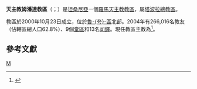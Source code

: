 {{Refimprove|time=2020-05-20T18:40:23+00:00}}
{{Infobox Roman Catholic diocese
|Roman Catholic Diocese of = 天主教姆潘達教區
|Latin name of diocese = Dioecesis Mpandensis
|border = catholic
|image =
|caption =
|location = [[坦桑尼亞|坦桑尼亞]]
|territory =[[魯夸區|魯-{夸}-區]]北部
|population = 266,016
|rite = [[羅馬禮|羅馬禮]]
|patron =
|province = [[天主教塔波拉總教區|塔波拉]]
|established = 2000年
|cathedral = 聖母無原罪主教座堂
|co-cathedral =
|leadership = 主教
|website =
|pope = {{incumbent pope}}
|ordinary = {{link-de|歐瑟伯·歐爾發·恩齊吉爾瓦|Eusebius Alfred Nzigilwa}}
|coadjutor bishop =
|auxiliary =
|emeritus =
}}

'''天主教姆潘達教區'''（{{lang-la|Dioecesis Mpandensis}}；{{lang-sw|Jimbo Katoliki la Mpanda}}）是[[坦桑尼亞|坦桑尼亞]]一個[[羅馬天主教|羅馬天主教]][[教區|教區]]，屬[[天主教塔波拉總教區|塔波拉總教區]]。

教區於2000年10月23日成立，位於[[魯夸區|魯-{夸}-區]]北部。2004年有266,016名教友（佔轄區總人口62.8%）、9個[[堂區|堂區]]和13名[[司鐸|司鐸]]。現任教區主教為{{link-de|歐瑟伯·歐爾發·恩齊吉爾瓦|Eusebius Alfred Nzigilwa}}<ref>{{cite press release |title=Resignations and Appointments, 13.05.2020 |url=https://press.vatican.va/content/salastampa/en/bollettino/pubblico/2020/05/13/200513b.html |publisher=Holy See Press Office |accessdate=2020-05-20 |archiveurl=https://web.archive.org/web/20200520165923/https://press.vatican.va/content/salastampa/en/bollettino/pubblico/2020/05/13/200513b.html |archivedate=2020-05-20 |language=en |date=2020-05-13 |dead-url=no }}</ref>。

== 參考文獻 ==
{{reflist}}

{{坦桑尼亞天主教教區}}
[[Category:坦桑尼亞天主教教區|M]]